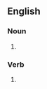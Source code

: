 ==English==

===Noun===
{{head|en|noun form}}

# {{plural of|flutter|lang=en}}

===Verb===
{{head|en|verb form}}

# {{en-third-person singular of|flutter}}